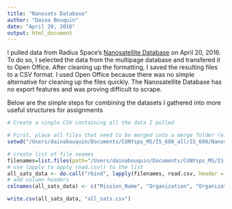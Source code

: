 ```yaml
---
title: "Nanosats Database"
author: "Daina Bouquin"
date: "April 20, 2016"
output: html_document
---
```


I pulled data from Radius Space's [Nanosatellite Database](www.nanosats.eu) on April 20, 2016. To do so, I selected the data from the multipage database and transfered it to Open Office. After cleaning up the formatting, I saved the resulting files to a CSV format. I used Open Office because there was no simple alternative for cleaning up the files quickly. The Nanosatellite Database has no export features and was proving difficult to scrape.
   
Below are the simple steps for combining the datasets I gathered into more useful structures for assignments
   
```r
# Create a single CSV containing all the data I pulled

# First, place all files that need to be merged into a merge folder (e.g. "mergeme") and set the working directory to that folder
setwd("/Users/dainabouquin/Documents/CUNYsps_MS/IS_608_all/IS_608/NanosatDB_munging/mergeme")

# create list of file neames
filenames=list.files(path="/Users/dainabouquin/Documents/CUNYsps_MS/IS_608_all/IS_608/NanosatDB_munging/mergeme", full.names=TRUE)
# use lapply to apply read.csv() to the list
all_sats_data <- do.call("rbind", lapply(filenames, read.csv, header = FALSE))
# add column headers
colnames(all_sats_data) <- c("Mission_Name", "Organization", "Organization_Type", "Nation", "Sat_Type", "Launch_Year", "Rocket", "Orbit", "Mission_Type")

write.csv(all_sats_data, "all_sats.csv")
```